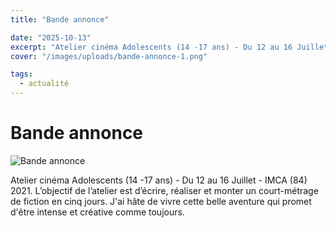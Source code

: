 ```yaml
---
title: "Bande annonce"

date: "2025-10-13"
excerpt: "Atelier cinéma Adolescents (14 -17 ans) - Du 12 au 16 Juillet - IMCA (84) 2021. L’objectif de l’atelier est d’écrire, réaliser et monter un court-métr..."
cover: "/images/uploads/bande-annonce-1.png"

tags:
  - actualité
---
```


# Bande annonce



![Bande annonce](/images/uploads/bande-annonce-1.png)

Atelier cinéma Adolescents (14 -17 ans) - Du 12 au 16 Juillet - IMCA (84) 2021. L’objectif de l’atelier est d’écrire, réaliser et monter un court-métrage de fiction en cinq jours. J'ai hâte de vivre cette belle aventure qui promet d'être intense et créative comme toujours.
